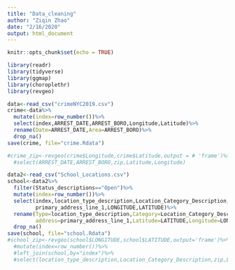 ```yaml
---
title: "Data_cleaning"
author: "Ziqin Zhao"
date: "2/16/2020"
output: html_document
---
```


```r
knitr::opts_chunk$set(echo = TRUE)
```


```r
library(readr)
library(tidyverse)
library(ggmap)
library(choroplethr)
library(revgeo)
```


```r
data<-read_csv("crimeNYC2019.csv")
crime<-data%>%
  mutate(index=row_number())%>%
  select(index,ARREST_DATE,ARREST_BORO,Longitude,Latitude)%>%
  rename(Date=ARREST_DATE,Area=ARREST_BORO)%>%
  drop_na()
save(crime, file="crime.Rdata")

#crime_zip<-revgeo(crime$Longitude,crime$Latitude,output = # 'frame')%>%mutate(index=row_number())%>%left_join(crime,by="index")%>%
  #select(ARREST_DATE,ARREST_BORO,zip,Latitude,Longitude)


```

```r
data2<-read_csv("School_Locations.csv")
school<-data2%>%
  filter(Status_descriptions=="Open")%>%
  mutate(index=row_number())%>%
  select(index,location_type_description,Location_Category_Description,
         primary_address_line_1,LONGITUDE,LATITUDE)%>%
  rename(Type=location_type_description,Category=Location_Category_Description,
         address=primary_address_line_1,Latitude=LATITUDE,Longitude=LONGITUDE)%>%
  drop_na()
save(school, file="school.Rdata")
#school_zip<-revgeo(school$LONGITUDE,school$LATITUDE,output='frame')%>%
  #mutate(index=row_number())%>%
  #left_join(school,by="index")%>%
  #select(location_type_description,Location_Category_Description,zip,LONGITUDE,LATITUDE)

```

